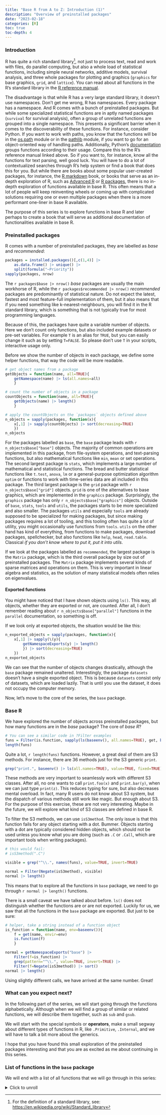 ```yaml
---
title: "Base R from A to Z: Introduction (1)"
description: "Overview of preinstalled packages"
date: "2023-02-18"
categories: [R]
toc: true
toc-depth: 4
---
```


### Introduction

R has quite a rich standard library^[For the definition of a standard library, see: [https://en.wikipedia.org/wiki/Standard_library](https://en.wikipedia.org/wiki/Standard_library)], not just to process text, read and work with files, do parallel computing, but also a whole load of statistical functions, including simple neural networks, additive models, survival analysis, and three whole packages for plotting and graphics (`graphics` for base graphics, `grid`, and `lattice`). You can read about all functions in the R's standard library in the [R reference manual](https://cran.r-project.org/doc/manuals/r-release/fullrefman.pdf).

The disadvantage is that while R has a very large standard library, it doesn't use namespaces.
Don't get me wrong, R has namespaces. Every package has a namespace. And R comes with a bunch of preinstalled packages.
But while some specialized statistical functions are in aptly named packages (`survival` for survival analysis), often a group of unrelated functions are grouped into a single namespace.
This presents a significant barrier when it comes to the discoverability of these functions.
For instance, consider Python. If you want to work with paths, you know that the functions will be in the [os.path](https://docs.python.org/3/library/os.path.html) module or in the [pathlib](https://docs.python.org/3/library/pathlib.html) module, if you want to go for an object-oriented way of handling paths. Additionally, Python's [documentation](https://docs.python.org/3/library/index.html) groups functions according to their usage.
Compare this to the R's reference manual linked above.
So if you want to, for instance, know all the functions for text parsing, well good luck.
You will have to do a lot of contextualized searches through R's help system or find a book that does this for you.
But while there are books about some popular user-created packages, for instance, the [R markdown](https://bookdown.org/yihui/rmarkdown/) book, or books that serve as an in-depth exploration of R, such as [Advanced R](https://adv-r.hadley.nz/) or [R packages](https://r-pkgs.org/), there is no in-depth exploration of functions available in base R.
This often means that a lot of people will keep reinventing wheels or coming up with complicated solutions requiring one or even multiple packages when there is a more performant one-liner in base R available.

The purpose of this series is to explore functions in base R and later perhaps to create a book that will serve as additional documentation of functionalities available in base R.

### Preinstalled packages
R comes with a number of preinstalled packages, they are labelled as *base* and *recommended*:
```r
packages = installed.packages()[,c(1,4)] |>
    as.data.frame() |> unique() |>
    split(formula("~Priority"))
sapply(packages, nrow)
```
The `r packages$base |> nrow()` *base* packages are usually the main workhorse of R, while the `r packages$recommended |> nrow()` *recommended* packages are predominantly of statistical nature. Do not expect the latest, fastest and most feature-full implementation of them, but it also means that if you need something like k-nearest-neighbours, you will find it in the R standard library, which is something that is not typically true for most programming languages.

Because of this, the packages have quite a variable number of objects.
Here we don't count only functions, but also included example datasets or pre-set variables. For example `T` is an alias for `TRUE`, but you can easily change it such as by setting `T=FALSE`. So please don't use `T` in your scripts, interactive usage only.

Before we show the number of objects in each package, we define some helper functions, that way the code will be more readable.
```r
# get object names from a package
getObjects = function(name, all=TRUE){
    getNamespace(name) |> ls(all.names=all)
    }

# count the number of objects in a package
countObjects = function(name, all=TRUE){
    getObjects(name) |> length()
    }

# apply the countObjects on the `packages` objects defined above
n_objects = sapply(packages, function(x){
    x[,1] |> sapply(countObjects) |> sort(decreasing=TRUE)
    })
n_objects
```

For the packages labelled as `base`, the `base` package leads with `r n_objects$base["base"]` objects. The majority of common operations are implemented in this package, from file-system operations, and text-parsing functions, but also mathematical functions like `min`, `mean` or set operations.
The second largest package is `stats`, which implements a large number of mathematical and statistical functions. The bread and butter statistical functions like `t.test`, `anova`, `lm` or a general-purpose optimization algorithm `optim` or functions to work with time-series data are all included in this package.
The third largest package is the `grid` package with `r n_objects$base["grid"]` objects. `grid` is one of the alternatives to base graphics, which are implemented in the `graphics` package.
Surprisingly, the `graphics` package has only `r n_objects$base["graphics"]` objects.
Outside of `base`, `stats`, `tools` and `utils`, the packages starts to be more specialized and also smaller.
The packages `utils` and especially `tools` are already supposed to be specialized for making packages, but since making packages requires a lot of tooling, and this tooling often has quite a lot of utility, you might occasionally use functions from `tools`. `utils` on the other hand has kind of everything, from functions to make packages, download packages, spellchecker, but also functions like `help`, `head`, `read.table`. Classical *if you don't know where to put it, put it into utils*.

If we look at the packages labelled as `recommended`, the largest package is the `Matrix` package, which is the third overall package by size out of preinstalled packages.
The `Matrix` package implements several kinds of sparse matrices and operations on them. This is very important in linear algebra and statistics, as the solution of many statistical models often relies on eigenvalues.

#### Exported functions
You might have noticed that I have shown objects using `ls()`.
This way, all objects, whether they are exported or not, are counted.
After all, I don't remember reading about `r n_objects$base["parallel"]` functions in the `parallel` documentation, so something is off.

If we look only at exported objects, the situation would be like this:

```r
n_exported_objects = sapply(packages, function(x){
    x[,1] |> sapply(\(y){
        getNamespaceExports(y) |> length()
        }) |> sort(decreasing=TRUE)
    })
n_exported_objects
```
We can see that the number of objects changes drastically, although the `base` package remained unaltered.
Interestingly, the package `datasets` doesn't have a single exported object.
This is because `datasets` consist only of datasets, which are loaded lazily.
That is until you use the dataset, it does not occupy the computer memory.

Now, let's move to the core of the series, the `base` package.
 
### Base R
We have explored the number of objects across preinstalled packages, but how many functions are in the *base* package? The core of *base R*?
```r
# You can see a similar code in ?Filter examples
funs = Filter(is.function, sapply(ls(baseenv(), all.names=TRUE), get, baseenv()))
length(funs)
```

Quite a lot, `r length(funs)` functions. However, a great deal of them are S3 methods.
For instance, there are 36 methods just for the S3 generic `print`.

```r
grep("print.", baseenv() |> ls(all.names=TRUE), value=TRUE, fixed=TRUE) |> length()
```

These methods are very important to seamlessly work with different S3 classes.
After all, no one wants to call `print.foo(x)` and `print.bar(y)`, when we can just type `print(z)`.
This reduces typing for sure, but also decreases mental overload.
In fact, many R users do not know about S3 system, but the dispatch of various methods still work like magic.
But enough about S3. For the purpose of this exercise, these are not very interesting.
Maybe in the future, we will explore what kind of S3 classes are defined in base R.

To filter the S3 methods, we can use `isS3method`. The only issue is that this function fails for any object starting with a dot. Bummer. Objects starting with a dot are typically considered hidden objects, which should not be used unless you know what you are doing (such as `.C` or `.Call`, which are important tools when writing packages). 
```r

# this would fail:
# isS3method(".C")

visible = grep("^\\.", names(funs), value=TRUE, invert=TRUE)

normal = Filter(Negate(isS3method), visible)
normal |> length()
```
This means that to explore all the functions in `base` package, we need to go through `r normal |> length()` functions.

There is a small caveat we have talked about before. `ls()` does not distinguish whether the functions are or are not exported.
Luckily for us, we saw that all the functions in the `base` package are exported.
But just to be sure:
```r
# helper, take a string instead of a function object
is_function = function(name, env=baseenv()){
    f = get(name, envir=env)
    is.function(f)
    }

normal = getNamespaceExports("base") |>
    Filter(f=is_function) |>
    grep(pattern="^\\.", value=TRUE, invert=TRUE) |>
    Filter(f=Negate(isS3method)) |> sort()
normal |> length()
```
Using slightly different calls, we have arrived at the same number. Great!

### What can you expect next?
In the following part of the series, we will start going through the functions alphabetically.
Although when we will find a group of similar or related functions, we will describe them together, such as `sub` and `gsub`.

We will start with the special symbols or **operators**, make a small segway about different types of functions in R, like `.Primitive`, `.Internal`, and we will have to talk a bit more about the generics.

I hope that you have found this small exploration of the preinstalled packages interesting and that you are as excited as me about continuing in this series.
 
### List of functions in the `base` package
We will end with a list of all functions that we will go through in this series:

<details>
    <summary> Click to unroll </summary>
```r
#| echo: FALSE
normal
```
</details>
